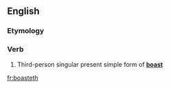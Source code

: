 ==English==

===Etymology===
{{suffix|boast|eth|lang=en}}

===Verb===
{{en-verb form}}

# {{context|archaic|lang=en}} Third-person singular present simple form of '''[[boast]]'''

[[fr:boasteth]]